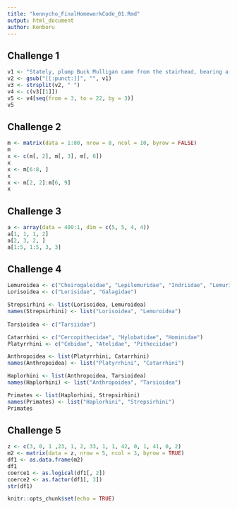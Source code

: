 ---
title: "kennycho_FinalHomeworkCode_01.Rmd"
output: html_document
author: Kenboru
---

## Challenge 1
```{r}
v1 <- "Stately, plump Buck Mulligan came from the stairhead, bearing a bowl of lather on which a mirror and a razor lay crossed."
v2 <- gsub("[[:punct:]]", "", v1)
v3 <- strsplit(v2, " ")
v4 <- c(v3[[1]])
v5 <- v4[seq(from = 3, to = 22, by = 3)]
v5
```

## Challenge 2
```{r}
m <- matrix(data = 1:80, nrow = 8, ncol = 10, byrow = FALSE)
m
x <- c(m[, 2], m[, 3], m[, 6])
x
x <- m[6:8, ]
x
x <- m[2, 2]:m[6, 9]
x
```

## Challenge 3
```{r}
a <- array(data = 400:1, dim = c(5, 5, 4, 4))
a[1, 1, 1, 2]
a[2, 3, 2, ]
a[1:5, 1:5, 3, 3]
```

## Challenge 4
```{r}
Lemuroidea <- c("Cheirogaleidae", "Lepilemuridae", "Indriidae", "Lemuridae", "Daubentoniidae")
Lorisoidea <- c("Lorisidae", "Galagidae")

Strepsirhini <- list(Lorisoidea, Lemuroidea)
names(Strepsirhini) <- list("Lorisoidea", "Lemuroidea")
 
Tarsioidea <- c("Tarsiidae")

Catarrhini <- c("Cercopithecidae", "Hylobatidae", "Hominidae")
Platyrrhini <- c("Cebidae", "Atelidae", "Pitheciidae")

Anthropoidea <- list(Platyrrhini, Catarrhini)
names(Anthropoidea) <- list("Platyrrhini", "Catarrhini")

Haplorhini <- list(Anthropoidea, Tarsioidea)
names(Haplorhini) <- list("Anthropoidea", "Tarsioidea")

Primates <- list(Haplorhini, Strepsirhini)
names(Primates) <- list("Haplorhini", "Strepsirhini")
Primates
```

## Challenge 5
```{r}
z <- c(3, 0, 1 ,23, 1, 2, 33, 1, 1, 42, 0, 1, 41, 0, 2)
m2 <- matrix(data = z, nrow = 5, ncol = 3, byrow = TRUE)
df1 <- as.data.frame(m2)
df1
coerce1 <- as.logical(df1[, 2])
coerce2 <- as.factor(df1[, 3])
str(df1)
```

```{r setup, include=FALSE}
knitr::opts_chunk$set(echo = TRUE)
```